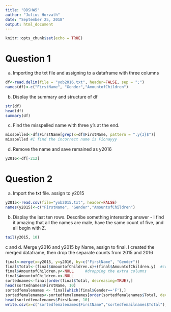 ---
title: "DDSHW5"
author: "Julius Horvath"
date: "September 25, 2018"
output: html_document
---
```{r setup, include=FALSE}
knitr::opts_chunk$set(echo = TRUE)
```
# Question 1
a. Importing the txt file and assigning to a dataframe with three columns
```{r q1a}
df<-read.delim(file = "yob2016.txt", header=FALSE, sep = ";")
names(df)<-c("FirstName", "Gender","AmountofChildren")

```
b. Display the summary and structure of df
```{r q1b}
str(df)
head(df)
summary(df)
```
c. Find the misspelled name with three y's at the end.
```{r q1c}
misspelled<-df$FirstName[grep(x=df$FirstName, pattern = ".y{3}$")]  
misspelled #I find the incorrect name is Fionayyy
```
d. Remove the name and save remained as y2016
```{r q1d}
y2016<-df[-212]
```

# Question 2
a. Import the txt file. assign to y2015
```{r q2a}
y2015<-read.csv(file="yob2015.txt", header=FALSE)
names(y2015)<-c("FirstName", "Gender","AmountofChildren")
```
b. Display the last ten rows. Describe something interesting
answer - I find it amazing that all the names are male, have the same count of five, and all begin with Z.  
```{r q2b}
tail(y2015, 10)
```
c and d. Merge y2016 and y2015 by Name, assign to final.
I created the merged dataframe, then drop the separate counts from 2015 and 2016
```{r q2c}
final<-merge(x=y2015, y=y2016, by=c("FirstName", "Gender"))
final$Total<-(final$AmountofChildren.x)+(final$AmountofChildren.y)  #creating a total column 
final$AmountofChildren.y<-NULL     #dropping the extra columns
final$AmountofChildren.x<-NULL
sortednames<-final[order(final$Total, decreasing=TRUE),]
head(sortednames$FirstName, 10)
sortedfemalenames <- final[which(final$Gender=='F'),]
sortedfemalenames<-sortedfemalenames[order(sortedfemalenames$Total, decreasing=TRUE),]
head(sortedfemalenames$FirstName, 10)
write.csv(x=c("sortedfemalenames$FirstName","sortedfemailnames$Total"), file="top10names.txt")
```